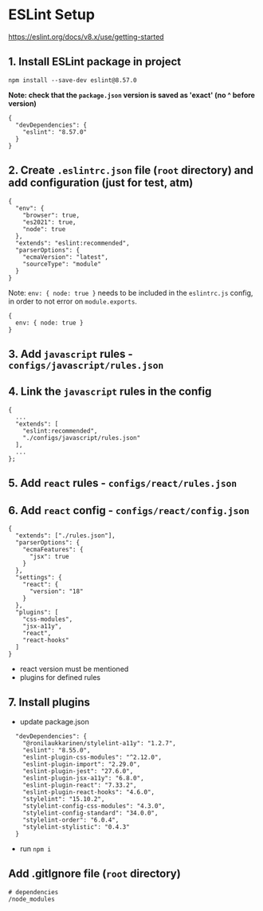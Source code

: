 # ESLint Setup

https://eslint.org/docs/v8.x/use/getting-started

## 1. Install ESLint package in project

```
npm install --save-dev eslint@8.57.0
```

**Note: check that the `package.json` version is saved as 'exact' (no ^ before version)**

```
{
  "devDependencies": {
    "eslint": "8.57.0"
  }
}

```

## 2. Create `.eslintrc.json` file (`root` directory) and add configuration (just for test, atm)

```
{
  "env": {
    "browser": true,
    "es2021": true,
    "node": true
  },
  "extends": "eslint:recommended",
  "parserOptions": {
    "ecmaVersion": "latest",
    "sourceType": "module"
  }
}

```

Note: `env: { node: true }` needs to be included in the `eslintrc.js` config, in order to not error on `module.exports`.

```
{
  env: { node: true }
}
```

## 3. Add `javascript` rules - `configs/javascript/rules.json`

## 4. Link the `javascript` rules in the config

```
{
  ...
  "extends": [
    "eslint:recommended",
    "./configs/javascript/rules.json"
  ],
  ...
};
```

## 5. Add `react` rules - `configs/react/rules.json`

## 6. Add `react` config - `configs/react/config.json`

```
{
  "extends": ["./rules.json"],
  "parserOptions": {
    "ecmaFeatures": {
      "jsx": true
    }
  },
  "settings": {
    "react": {
      "version": "18"
    }
  },
  "plugins": [
    "css-modules",
    "jsx-a11y",
    "react",
    "react-hooks"
  ]
}
```

* react version must be mentioned
* plugins for defined rules

## 7. Install plugins

* update package.json
```
  "devDependencies": {
    "@ronilaukkarinen/stylelint-a11y": "1.2.7",
    "eslint": "8.55.0",
    "eslint-plugin-css-modules": "^2.12.0",
    "eslint-plugin-import": "2.29.0",
    "eslint-plugin-jest": "27.6.0",
    "eslint-plugin-jsx-a11y": "6.8.0",
    "eslint-plugin-react": "7.33.2",
    "eslint-plugin-react-hooks": "4.6.0",
    "stylelint": "15.10.2",
    "stylelint-config-css-modules": "4.3.0",
    "stylelint-config-standard": "34.0.0",
    "stylelint-order": "6.0.4",
    "stylelint-stylistic": "0.4.3"
  }
```
* run `npm i`




## Add .gitIgnore file (`root` directory)
```
# dependencies
/node_modules
```
